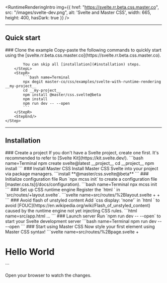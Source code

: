 <RuntimeRenderingIntro img={{
    href: "https://svelte.rr.beta.css.master.co",
    src: "/images/svelte-dev.png",
    alt: 'Svelte and Master CSS',
    width: 665, height: 400, hasDark: true }} />

---

## Quick start
<StepSection>
    <Step $row>
        <StepL>
            ### <StepNum />Clone the example
            Copy-paste the following commands to quickly start using the [svelte.rr.beta.css.master.co](https://svelte.rr.beta.css.master.co).

            You can skip all [installation](#installation) steps.
        </StepL>
        <StepR>
            ```bash name=Terminal
            npx degit master-co/css/examples/svelte-with-runtime-rendering __my-project__
            cd __my-project__
            npm install @master/css.svelte@beta
            npm install
            npm run dev -- --open
            ```
        </StepR>
        <StepEnd/>
    </Step>
</StepSection>

---

## Installation

<StepSection>
    <Step $row>
        <StepL>
            ### <StepNum />Create a project
            If you don't have a Svelte project, create one first. It's recommended to refer to [Svelte Kit](https://kit.svelte.dev/).
        </StepL>
        <StepR>
            ```bash name=Terminal
            npm create svelte@latest __project__
            cd __project__
            npm install
            ```
        </StepR>
    </Step>
    <Step $row>
        <StepL>
            ### <StepNum />Install Master CSS
            Install Master CSS Svelte into your project via package managers.
        </StepL>
        <StepR>
            ```install
            **@master/css.svelte@beta**
            ```
        </StepR>
    </Step>
    <Step $row>
        <StepL>
            ### <StepNum />Initialize configuration file
            Run `npx mcss init` to create a configuration file [master.css.ts](/docs/configuration).
        </StepL>
        <StepR>
            ```bash name=Terminal
            npx mcss init
            ```
        </StepR>
    </Step>
    <Step $row>
        <StepL>
            ### <StepNum />Set up CSS runtime engine
            Register the `html <CSSProvider>` in `src/routes/+layout.svelte`.
        </StepL>
        <StepR>
            ```svelte name=src/routes/%2Blayout.svelte
                <script>
                +    import { CSSProvider } from "@master/css.svelte";
                +    import config from '../master.css';
                    import Header from "./Header.svelte";
                    import "./styles.css";
                </script>
                +<svelte:component this={CSSProvider} config={import('../master.css')}>
                    <slot />
                +</svelte:component>
            ```
        </StepR>
    </Step>
    <Step $row>
        <StepL>
            ### <StepNum />Avoid flash of unstyled content
            Add `css display: 'none'` in `html <html>` to avoid [FOUC](https://en.wikipedia.org/wiki/Flash_of_unstyled_content) caused by the runtime engine not yet injecting CSS rules.
        </StepL>
        <StepR>
            ```html name=src/app.html
                <!DOCTYPE html>
                <html lang="en" style="**display:none**">
                …
            ```
        </StepR>
    </Step>
    <Step $row>
        <StepL>
            ### <StepNum />Launch server
            Run `npm run dev -- --open` to start your Svelte development server
        </StepL>
        <StepR>
            ```bash name=Terminal
            npm run dev -- --open
            ```
        </StepR>
    </Step>
    <Step>
        ### <StepNum />Start using Master CSS
        Now style your first element using Master CSS syntax!
        ```svelte name=src/routes/%2Bpage.svelte
        +<h1 class="font:40 fg:blue font:heavy italic m:50 text:center">Hello World</h1>
        ```
        <p className="mt:50">Open your browser to watch the changes.</p>
        <HelloWorld url="localhost:5173" />
    </Step>
</StepSection>
